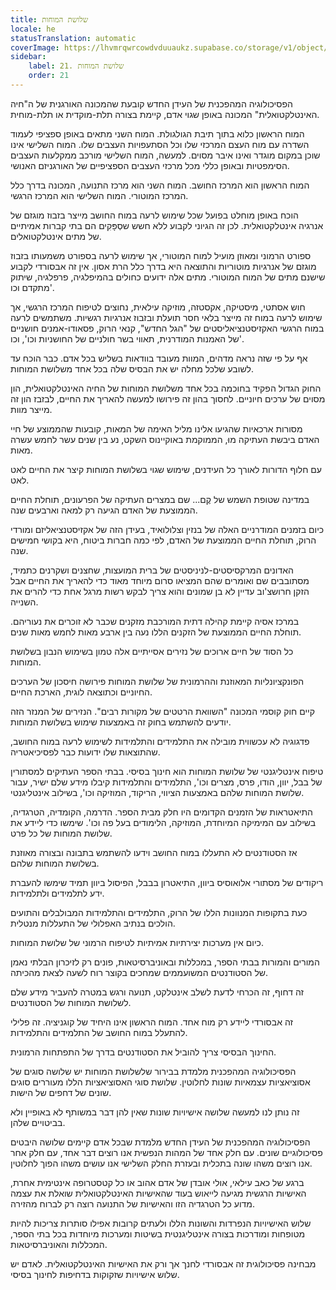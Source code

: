 ```yaml
---
title: שלושת המוחות
locale: he
statusTranslation: automatic
coverImage: https://lhvmrqwrcowdvduuaukz.supabase.co/storage/v1/object/public/strapi-uploads/small_cover-educacion-fundamental.webp-2d51a7828a2b1309555be27f7e2a61a0.webp
sidebar:
    label: 21. שלושת המוחות
    order: 21
---
```

הפסיכולוגיה המהפכנית של העידן החדש קובעת שהמכונה האורגנית של ה"חיה האינטלקטואלית" המכונה באופן שגוי אדם, קיימת בצורה תלת-מוקדית או תלת-מוחית.

המוח הראשון כלוא בתוך תיבת הגולגולת. המוח השני מתאים באופן ספציפי לעמוד השדרה עם מוח העצם המרכזי שלו וכל הסתעפויות העצבים שלו. המוח השלישי אינו שוכן במקום מוגדר ואינו איבר מסוים. למעשה, המוח השלישי מורכב ממקלעות העצבים הסימפטיות ובאופן כללי מכל מרכזי העצבים הספציפיים של האורגניזם האנושי.

המוח הראשון הוא המרכז החושב. המוח השני הוא מרכז התנועה, המכונה בדרך כלל המרכז המוטורי. המוח השלישי הוא המרכז הרגשי.

הוכח באופן מוחלט בפועל שכל שימוש לרעה במוח החושב מייצר בזבוז מוגזם של אנרגיה אינטלקטואלית. לכן זה הגיוני לקבוע ללא חשש שסְפָּקִים הם בתי קברות אמיתיים של מתים אינטלקטואלים.

ספורט הרמוני ומאוזן מועיל למוח המוטורי, אך שימוש לרעה בספורט משמעותו בזבוז מוגזם של אנרגיות מוטוריות והתוצאה היא בדרך כלל הרת אסון. אין זה אבסורדי לקבוע שישנם מתים של המוח המוטורי. מתים אלה ידועים כחולים בהמיפלגיה, פרפלגיה, שיתוק מתקדם וכו'.

חוש אסתטי, מיסטיקה, אקסטזה, מוזיקה עילאית, נחוצים לטיפוח המרכז הרגשי, אך שימוש לרעה במוח זה מייצר בלאי חסר תועלת ובזבוז אנרגיות רגשיות. משתמשים לרעה במוח הרגשי האקזיסטנציאליסטים של "הגל החדש", קנאי הרוק, פסאודו-אמנים חושניים של האמנות המודרנית, תאווי בשר חולניים של החושניות וכו', וכו'.

אף על פי שזה נראה מדהים, המוות מעובד בוודאות בשליש בכל אדם. כבר הוכח עד לשובע שלכל מחלה יש את הבסיס שלה בכל אחד משלושת המוחות.

החוק הגדול הפקיד בחוכמה בכל אחד משלושת המוחות של החיה האינטלקטואלית, הון מסוים של ערכים חיוניים. לחסוך בהון זה פירושו למעשה להאריך את החיים, לבזבז הון זה מייצר מוות.

מסורות ארכאיות שהגיעו אלינו מליל האימה של המאות, קובעות שהממוצע של חיי האדם ביבשת העתיקה מוּ, הממוקמת באוקיינוס השקט, נע בין שנים עשר לחמש עשרה מאות.

עם חלוף הדורות לאורך כל העידנים, שימוש שגוי בשלושת המוחות קיצר את החיים לאט לאט.

במדינה שטופת השמש של קֶם... שם במצרים העתיקה של הפרעונים, תוחלת החיים הממוצעת של האדם הגיעה רק למאה וארבעים שנה.

כיום בזמנים המודרניים האלה של בנזין וצלולואיד, בעידן הזה של אקזיסטנציאליזם ומורדי הרוק, תוחלת החיים הממוצעת של האדם, לפי כמה חברות ביטוח, היא בקושי חמישים שנה.

האדונים המרקסיסטים-לניניסטים של ברית המועצות, שחצנים ושקרנים כתמיד, מסתובבים שם ואומרים שהם המציאו סרום מיוחד מאוד כדי להאריך את החיים אבל הזקן חרושצ'וב עדיין לא בן שמונים והוא צריך לבקש רשות מרגל אחת כדי להרים את השנייה.

במרכז אסיה קיימת קהילה דתית המורכבת מזקנים שכבר לא זוכרים את נעוריהם. תוחלת החיים הממוצעת של הזקנים הללו נעה בין ארבע מאות לחמש מאות שנים.

כל הסוד של חיים ארוכים של נזירים אסייתיים אלה טמון בשימוש הנבון בשלושת המוחות.

הפונקציונליות המאוזנת וההרמונית של שלושת המוחות פירושה חיסכון של הערכים החיוניים וכתוצאה לוגית, הארכת החיים.

קיים חוק קוסמי המכונה "השוואת הרטטים של מקורות רבים". הנזירים של המנזר הזה יודעים להשתמש בחוק זה באמצעות שימוש בשלושת המוחות.

פדגוגיה לא עכשווית מובילה את התלמידים והתלמידות לשימוש לרעה במוח החושב, שהתוצאות שלו ידועות כבר לפסיכיאטריה.

טיפוח אינטליגנטי של שלושת המוחות הוא חינוך בסיסי. בבתי הספר העתיקים למסתורין של בבל, יוון, הודו, פרס, מצרים וכו', התלמידים והתלמידות קיבלו מידע שלם ישיר, עבור שלושת המוחות שלהם באמצעות הציווי, הריקוד, המוזיקה וכו', בשילוב אינטליגנטי.

התיאטראות של הזמנים הקדומים היו חלק מבית הספר. הדרמה, הקומדיה, הטרגדיה, בשילוב עם המימיקה המיוחדת, המוזיקה, הלימודים בעל פה וכו'. שימשו כדי ליידע את שלושת המוחות של כל פרט.

אז הסטודנטים לא התעללו במוח החושב וידעו להשתמש בתבונה ובצורה מאוזנת בשלושת המוחות שלהם.

ריקודים של מסתורי אלואוסיס ביוון, התיאטרון בבבל, הפיסול ביוון תמיד שימשו להעברת ידע לתלמידים ולתלמידות.

כעת בתקופות המנוונות הללו של הרוק, התלמידים והתלמידות המבולבלים והתועים הולכים בנתיב האפלולי של התעללות מנטלית.

כיום אין מערכות יצירתיות אמיתיות לטיפוח הרמוני של שלושת המוחות.

המורים והמורות בבתי הספר, במכללות ובאוניברסיטאות, פונים רק לזיכרון הבלתי נאמן של הסטודנטים המשועממים שמחכים בקוצר רוח לשעה לצאת מהכיתה.

זה דחוף, זה הכרחי לדעת לשלב אינטלקט, תנועה ורגש במטרה להעביר מידע שלם לשלושת המוחות של הסטודנטים.

זה אבסורדי ליידע רק מוח אחד. המוח הראשון אינו היחיד של קוגניציה. זה פלילי להתעלל במוח החושב של התלמידים והתלמידות.

החינוך הבסיסי צריך להוביל את הסטודנטים בדרך של התפתחות הרמונית.

הפסיכולוגיה המהפכנית מלמדת בבירור שלשלושת המוחות יש שלושה סוגים של אסוציאציות עצמאיות שונות לחלוטין. שלושת סוגי האסוציאציות הללו מעוררים סוגים שונים של דחפים של הישות.

זה נותן לנו למעשה שלושה אישיויות שונות שאין להן דבר במשותף לא באופיין ולא בביטויים שלהן.

הפסיכולוגיה המהפכנית של העידן החדש מלמדת שבכל אדם קיימים שלושה היבטים פסיכולוגיים שונים. עם חלק אחד של המהות הנפשית אנו רוצים דבר אחד, עם חלק אחר אנו רוצים משהו שונה בתכלית ובעזרת החלק השלישי אנו עושים משהו הפוך לחלוטין.

ברגע של כאב עילאי, אולי אובדן של אדם אהוב או כל קטסטרופה אינטימית אחרת, האישיות הרגשית מגיעה לייאוש בעוד שהאישיות האינטלקטואלית שואלת את עצמה מדוע כל הטרגדיה הזו והאישיות של התנועה רוצה רק לברוח מהזירה.

שלוש האישיויות הנפרדות והשונות הללו ולעתים קרובות אפילו סותרות צריכות להיות מטופחות ומודרכות בצורה אינטליגנטית בשיטות ומערכות מיוחדות בכל בתי הספר, המכללות והאוניברסיטאות.

מבחינה פסיכולוגית זה אבסורדי לחנך אך ורק את האישיות האינטלקטואלית. לאדם יש שלוש אישיויות שזקוקות בדחיפות לחינוך בסיסי.

